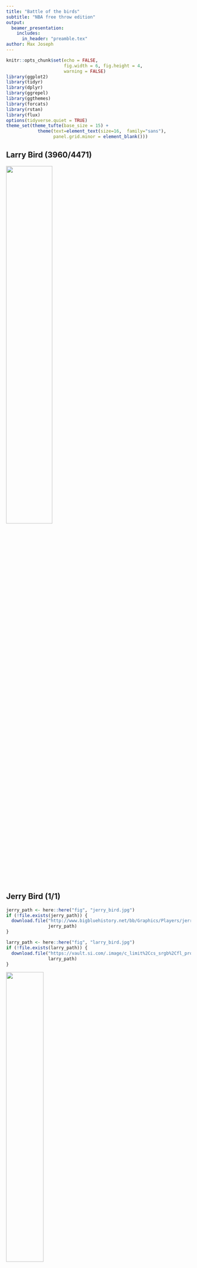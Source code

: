 ```yaml
---
title: "Battle of the birds"
subtitle: "NBA free throw edition"
output: 
  beamer_presentation:
    includes: 
      in_header: "preamble.tex"
author: Max Joseph
---
```


```r
knitr::opts_chunk$set(echo = FALSE, 
                      fig.width = 6, fig.height = 4, 
                      warning = FALSE)
library(ggplot2)
library(tidyr)
library(dplyr)
library(ggrepel)
library(ggthemes)
library(forcats)
library(rstan)
library(flux)
options(tidyverse.quiet = TRUE)
theme_set(theme_tufte(base_size = 15) + 
            theme(text=element_text(size=16,  family="sans"),
                  panel.grid.minor = element_blank()))
```

## Larry Bird (3960/4471) 

![](fig/larry_bird.jpg){width=50%}



## Jerry Bird (1/1) 

```r
jerry_path <- here::here("fig", "jerry_bird.jpg")
if (!file.exists(jerry_path)) {
  download.file("http://www.bigbluehistory.net/bb/Graphics/Players/jerry_bird.jpg", 
                jerry_path)
}

larry_path <- here::here("fig", "larry_bird.jpg")
if (!file.exists(larry_path)) {
  download.file("https://vault.si.com/.image/c_limit%2Ccs_srgb%2Cfl_progressive%2Ch_2000%2Cq_auto:good%2Cw_2000/MTY5MTAxMjk4MDI5NzY2MTA3/1984-0709-larry-bird-090004608jpg.jpg", 
                larry_path)
}
```

![](fig/jerry_bird.jpg){width=45%}

## 

Larry Bird (3960/4471) 
$\quad \quad \quad \quad \quad \quad \quad \quad$ 
Jerry Bird (1/1) 

![](fig/larry_bird.jpg){height=200px}$\quad \quad \quad \quad \quad \quad$
![](fig/jerry_bird.jpg){height=200px}


## 

```r
pseq <- seq(0, 1, .001)

lb <- data.frame(p = pseq,
                py = dbinom(3960, 4471, pseq),
                player = "Larry Bird (3960/4471)")

jb <- data.frame(p = pseq,
                py = dbinom(1, 1, pseq),
                player = "Jerry Bird (1/1)")

b <- full_join(lb, jb)

p <- b %>%
  ggplot(aes(x = p, y = py)) +
  facet_wrap(~ player, scales = "free") +
  ylab("Pr(the data)") +
  xlab("Pr(make freethrow)") +
  theme(plot.margin = margin(.1, .2, 1, .2, unit = "in"), 
        axis.text.y = element_blank(), 
        axis.ticks.y = element_blank(),
        panel.grid.major.y = element_blank()) + 
  scale_x_continuous(labels = c("0", "0.25", "0.5", "0.75", "1"))
p
```


##

```r
p +  geom_line() + 
  geom_vline(data = b %>%
               group_by(player) %>%
               slice_max(py), 
             linetype = "dashed", 
             aes(xintercept = p), 
             size = .5, 
             alpha = .5)
```

## Naive approach

Pr(make freethrow) = Fraction shots made



## All NBA players 1951-2019

```r
source(here::here("R", "scrape-season-data.R"))

summ_d <- d %>%
  mutate(player = gsub("\\*", "", player)) %>%
  group_by(player) %>%
  summarize(fta = sum(fta),
            ftm = sum(ft)) %>%
  filter(fta > 0)

p <- summ_d %>%
  ggplot(aes(x = fta, y = ftm / fta, group = player)) +
  geom_point(size = .5, alpha = .3) +
  theme(plot.margin = margin(.1, .2, 1, .2, unit = "in")) +
  xlab("Sample size") +
  ylab("Pr(make freethrow)")
p
```

## Maximum likelihood favors Jerry Bird

```r
up <- p +
  geom_point(data = subset(summ_d,
                           player %in% c("Larry Bird", "Jerry Bird")),
             aes(color = player), size = 2) +
  scale_color_manual(values = c("red", "dodgerblue"), "")
up
```


## Clearly this is rubbish

```r
up
```


## How do we know this is rubbish?

Prior information suggests:

$$\text{Pr}(p =1) = 0$$


## Incorporating prior information

Bayes' theorem

$$\underbrace{[\theta \mid y]}_{\text{What we know}} \propto \underbrace{[\theta]}_{\text{What we knew}} \times \underbrace{[y \mid \theta]}_{\text{Likelihood}}$$

## 

```r
source(here::here("R", "fit-models.R"))
```

```r
n_iter <- length(post$mu)
prior_df <- tibble(theta = plogis(rnorm(n_iter, post$mu, post$sigma)))
ggplot(prior_df) +
  geom_density(aes(x = theta), bw = .03) + 
  xlab("Pr(make free throw)") + 
  ylab("Prior density") + 
  xlim(0, 1)
```


## Bayesian estimates favor Larry Bird


```r
medians <- apply(post$theta, 2, FUN = median) %>%
  plogis()
summ_d$post_mode <- medians
summ_d <- summ_d %>%
  mutate(ML = ftm / fta)

bayes_plot <- summ_d %>%
  ggplot(aes(x = fta, y = post_mode)) +
  geom_point(size = .5, alpha = 0.2, aes(group = player)) +
  theme(plot.margin = margin(.1, .2, 1, .2, unit = "in")) +
  xlab("Sample size") +
  ylab("Bayesian estimate") +
  ylim(0, 1) +
  geom_point(data = subset(summ_d,
                           player %in% c("Larry Bird", "Jerry Bird")),
             aes(color = fct_rev(player)), size = 2) +
  scale_color_manual(values = c("red", "dodgerblue"), "")
bayes_plot
```

## Bayesian estimates smell better

```r
n_plot <- 3
best <- summ_d %>%
  slice_max(post_mode, n=n_plot)
worst <- summ_d %>%
  slice_min(post_mode, n=n_plot)
notables <- full_join(best, worst, 
                      by = c("player", "fta", "ftm", "post_mode", "ML"))

bayes_plot  + 
  geom_point(data = notables) + 
  geom_text_repel(data = notables, aes(label = player), size = 2)
```




##


```r
long_d <- summ_d %>%
  gather(Method, Estimate, -player, -fta, -ftm)

long_d %>%
  ggplot(aes(y = Estimate,
             x = as.numeric(factor(Method)),
             group = player)) +
  geom_line(alpha = .05) +
  xlim(1, 2)  +
  theme(plot.margin = margin(.1, .2, 1, .2, unit = "in")) +
  scale_x_continuous(breaks = 1:2,
                     labels = c("Maximum\nlikelihood", "Bayes"),
                     name = "")  +
  geom_line(data = subset(long_d,
                           player %in% c("Larry Bird", "Jerry Bird")),
             aes(color = player), size = 1.5) +
  scale_color_manual(values = c("red", "dodgerblue"), "")
```


## Jerry Bird (1/1) 

```r
## Visualize shrinkage on a player by player basis
get_prior <- function(post) {
  mu <- mean(post$mu)
  sigma <- mean(post$sigma)
  lo <- 200
  logit_p <- seq(-5, 5, length.out = lo)
  prior_den <- dnorm(logit_p, mu, sigma)
  prior_df <- data.frame(p = plogis(logit_p), value = prior_den)
  aucurve <- auc(x = prior_df$p, prior_df$value)
  prior_df %>%
    mutate(Prior = value / aucurve) %>%
    select(p, Prior)
}

get_lik <- function(player_name, df) {
  lo <- 500
  p <- seq(0, 1, length.out = lo)
  d <- subset(df, player == player_name)
  lik_df <- data.frame(p = p, lik = dbinom(d$ftm, d$fta, p))

  aucurve <- auc(x = lik_df$p, lik_df$lik)
  lik_df %>%
    mutate(Likelihood = lik / aucurve) %>%
    select(p, Likelihood)
}

get_post <- function(player_name, post, df) {
  theta <- post$theta[, df$player == player_name]
  den <- density(theta)
  post_df <- data.frame(logit_p = den$x, density = den$y) %>%
    mutate(p = plogis(logit_p))
  aucurve <- auc(x = post_df$p, post_df$density)
  post_df %>%
    mutate(`Posterior` = density / aucurve) %>%
    select(p, `Posterior`)
}


shrink_plot <- function(player_name, post, df) {
  n_shots <- subset(df, player == player_name)$fta
  prior <- get_prior(post = post)
  like <- get_lik(player_name, df = df)
  posterior <- get_post(player_name, post = post, df = df)

  full_join(prior, like, by = "p") %>%
    full_join(posterior, by = "p") %>%
    gather(Quantity, value, -p, na.rm = TRUE) %>%
    mutate(Quantity = factor(Quantity,
                             levels = c("Prior", "Likelihood", "Posterior"))) %>%
    ggplot(aes(x = p, y = value, color = Quantity)) +
    geom_line(size = 1) +
  theme(plot.margin = margin(.1, .2, .6, .2, unit = "in")) +
    theme(axis.text.y = element_blank(),
          axis.ticks.y = element_blank(),
          axis.title.y = element_blank()) +
    xlab("Shooting ability") +
    scale_color_discrete("")
}

shrink_plot("Jerry Bird", post = post, df = summ_d)
```


## Larry Bird (3960/4471) 

```r
shrink_plot("Larry Bird", post = post, df = summ_d)
```



## 

Larry Bird (3960/4471) 
$\quad \quad \quad \quad > \quad \quad \quad \quad$ 
Jerry Bird (1/1) 

![](fig/larry_bird.jpg){height=200px}$\quad \quad \quad \quad \quad \quad$
![](fig/jerry_bird.jpg){height=200px}


## Thank you

**Data**

- http://www.basketball-reference.com/
- https://github.com/mbjoseph/bbr
